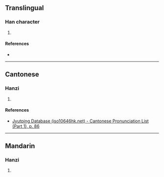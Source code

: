 {{character info/new}}
==Translingual==

===Han character===
{{Han char|rn=32|rad=土|as=06|sn=9|four=|canj=GHBU|ids=⿰土自}}

# {{defn|Han|sort=土06}}

====References====
* {{Han ref|kx=0227.310|dkj=05032|dj=0463.200|hdz=10439.170|uh=578D|ud=22413}}

----

==Cantonese==

===Hanzi===
{{yue-hanzi|jyut=[[gei6]], [[gei3]]|y=gei6, gei3}}

# {{defn|lang=yue|sort=土06}}

====References====
* [http://www.iso10646hk.net/jp/document/download.jsp Jyutping Database (iso10646hk.net) - Cantonese Pronunciation List (Part 1), p. 86]

----

==Mandarin==

===Hanzi===
{{cmn-hanzi|pin=[[jì]] ([[ji4]]), [[léi]] ([[lei2]]), [[lèi]] ([[lei4]]), [[lǜ]] ([[lü4]])|wg=chi<sup>4</sup>, lei<sup>2</sup>, lei<sup>4</sup>, lü<sup>4</sup>}}

# {{defn|lang=cmn|sort=土06}}